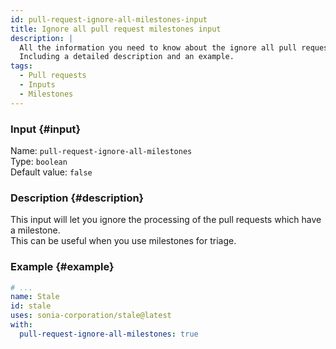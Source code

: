 ```yaml
---
id: pull-request-ignore-all-milestones-input
title: Ignore all pull request milestones input
description: |
  All the information you need to know about the ignore all pull request milestones input.
  Including a detailed description and an example.
tags:
  - Pull requests
  - Inputs
  - Milestones
---
```


### Input {#input}

Name: `pull-request-ignore-all-milestones`  
Type: `boolean`  
Default value: `false`

### Description {#description}

This input will let you ignore the processing of the pull requests which have a milestone.  
This can be useful when you use milestones for triage.

### Example {#example}

```yml {6}
# ...
name: Stale
id: stale
uses: sonia-corporation/stale@latest
with:
  pull-request-ignore-all-milestones: true
```

